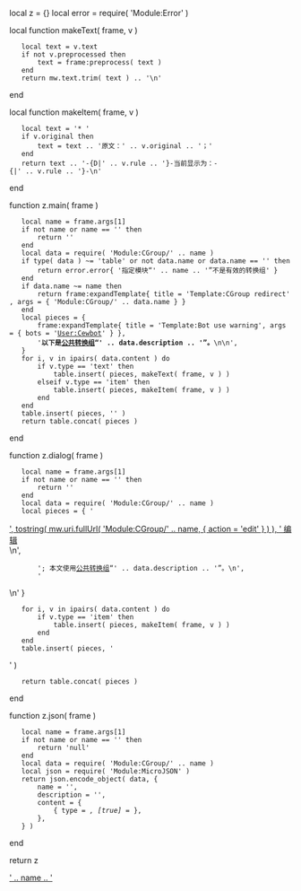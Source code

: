 local z = {}
local error = require( 'Module:Error' )

local function makeText( frame, v )
	local text = v.text
	if not v.preprocessed then
		text = frame:preprocess( text )
	end
	return mw.text.trim( text ) .. '\n'
end

local function makeItem( frame, v )
	local text = '* '
	if v.original then
		text = text .. '原文：' .. v.original .. '；'
	end
	return text .. '-{D|' .. v.rule .. '}-当前显示为：-{|' .. v.rule .. '}-\n'
end

function z.main( frame )
	local name = frame.args[1]
	if not name or name == '' then
		return ''
	end
	local data = require( 'Module:CGroup/' .. name )
	if type( data ) ~= 'table' or not data.name or data.name == '' then
		return error.error{ '指定模块“' .. name .. '”不是有效的转换组' }
	end
	if data.name ~= name then
		return frame:expandTemplate{ title = 'Template:CGroup redirect', args = { 'Module:CGroup/' .. data.name } }
	end
	local pieces = {
		frame:expandTemplate{ title = 'Template:Bot use warning', args = { bots = '[[User:Cewbot|User:Cewbot]]' } },
		'<strong>以下是[[Wikipedia:字詞轉換處理/公共轉換組|公共转换组]]“' .. data.description .. '”。</strong>\n\n',
	}
	for i, v in ipairs( data.content ) do
		if v.type == 'text' then
			table.insert( pieces, makeText( frame, v ) )
		elseif v.type == 'item' then
			table.insert( pieces, makeItem( frame, v ) )
		end
	end
	table.insert( pieces, '[[Category:公共转换组模块|' .. name .. ']]' )
	return table.concat( pieces )
end

function z.dialog( frame )
	local name = frame.args[1]
	if not name or name == '' then
		return ''
	end
	local data = require( 'Module:CGroup/' .. name )
	local pieces = { '<div class="mw-collapsible mw-collapsed"><span class="plainlinks" style="float: right;">[[',
		tostring( mw.uri.fullUrl( 'Module:CGroup/' .. name, { action = 'edit' } ) ), ' 编辑]]</span>\n',
		'; 本文使用[[Wikipedia:字詞轉換處理/公共轉換組|公共转换组]]“' .. data.description .. '”。\n',
		'<div class="mw-collapsible-content">\n' }
	for i, v in ipairs( data.content ) do
		if v.type == 'item' then
			table.insert( pieces, makeItem( frame, v ) )
		end
	end
	table.insert( pieces, '</div></div>' )
	return table.concat( pieces )
end

function z.json( frame )
	local name = frame.args[1]
	if not name or name == '' then
		return 'null'
	end
	local data = require( 'Module:CGroup/' .. name )
	local json = require( 'Module:MicroJSON' )
	return json.encode_object( data, {
		name = '',
		description = '',
		content = {
			{ type = '', [true] = '' },
		},
	} )
end

return z